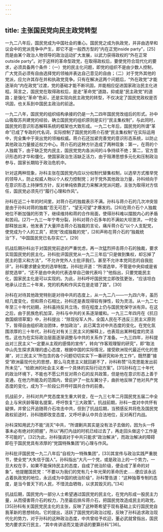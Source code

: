 ```yaml
---
---
---
```

title: 主张国民党向民主政党转型
---



一九二八年后，国民党成为中国社会的重心。国民党之成为执政党，并非由选举和议会中的党派竞争中产生，即它不是一般西方型的“内在正党inside party”，[25]而是由某个政治人物领导的政治运动扩大发展，以武力获得政权的“外在正常outside party”。对于这样的革命型政党，在取得政权后，要使党符合现代化的要求，必须具备两个条件：（一）党的民主化问题，即党的组织不是由少数人控制，广大党员必须有自由选择党的领袖并表达自己意见的自由；（二）对于党外其他的党派，应允许其存在并和执政党竞争。只有在解决这两个问题后，“外在政党”才能逐渐向“内在政党”过渡，党的基础才能不断巩固，并能相应促进国家政治民主化进程。简言之，国民党在取得政权后，是走“革命党”道路，抑或是“民主政党”的道路；是强化“革命”色彩，还是实现向民主政党的转型，不仅决定了国民党政权是否巩固，也关系到中国民主政治的前途。

一九二八年，国民党的组织结构承接的仍是一九二四年国民党改组后的形式。孙中山吸取苏共建党的经验，确立国民党的组织原则是实行“民主集权制”，与此同时，国民党的意识形态解释系统的框架也大致形成。一九二七年后，国民党的所谓“革命”已成了专政的代名词，实际控制了国民党的蒋介石使“民主集权制”在实际运用中，完全集中于突出党的领袖权威。蒋介石还加紧完善党的意识形态系统，以防止其他政治力量接近权力中心。蒋介石的这种方针造成了两种现象：第一，在蒋的个人独裁下，由于缺乏党内民主，国民党党内各派间的斗争持续不绝；第二，官方意识形态的才华和僵化，使国家政治生活缺乏活力，由于阻滞思想多元化和压制政治参与，国家长期陷于政治危机中。

针对这两种现象，孙科主张在国民党内应以分权制代替集权制，以选举方式推举党的领导人，防止权威人物以个人权力控制党；对于党外其他政治力量，孙科倾向于在意识形态上持弹性方针，反对单纯依靠武力来解决党派问题，主张为取得对方信任，国民党必须先行“履行心理和作风”。

孙科在近二十年的时间里，对蒋介石的独裁表示不满。孙科与蒋介石的几次冲突皆是由于孙科对蒋的独裁“忍无可忍”，“望无可望”才爆发的。[26]在蒋介石个人独裁地位不断加强的形势下，继续维持和蒋的合作局面，使得孙科难以摆脱内心的矛盾和苦闷。[27]一九三一年宁粤分裂，孙科对蒋介石多年的不满如大坝泄洪，一时全部释放出来，他发表了大量抨击蒋介石独裁的言论，痛斥蒋介石“以个人支配党，使党成为个人的工具”，把党“改成独裁的党”，[28]声称在蒋介石的“独裁统治”下，“中国国民党已名存实亡”。[29]

抗战后期孙科出于对国民党前途的严重忧虑，再一次猛烈抨击蒋介石的独裁，要求实现国民党的民主化。孙科批评国民党从一九二三年后“只是做到集权，却忘掉了民主的意义和方法”，“不允许党外人士批评我们，甚至不允许本党同志的自我批评”。孙科要求健全党的选举制度。孙科批评道：“所谓选举，不管是中央抑或是省部党选举”，“还不是由中央的代表选举自己做代表吗？”他指出，只要党能民主化，国家民主化是可以实现的。为此，孙科呼吁国民党立即改弦更张，“应该坦白地承认过去二十年来，党的机构和作风实在是走错了路”。[30]

孙科在对待其他政党特别是对待中共的态度上，从一九二八——一九四六年，虽历经几度变化，但和蒋介石相比，孙科还是表现得较有弹性，较为灵活。从一九二七年至三十年代初期，孙科虽持反共立场，但在程度上仍与国民党保守派有异。在这之后，由于民族危机加深，孙科与中共的关系逐渐缓和。一九三二年四月在《抗日救国纲领草案》中，孙科提出：“除现役军人外，全国人民在不违反三民主义原则下，皆得自由组织政治团体，参加政治”，此已寓含对中共态度的变化。在党化氛围浓厚的三十年代，孙科在对有关三民主义的解释上，也表现出某种程度的灵活性。这也为在实际政治层面逐渐调整与中共的关系作了准备。一九三四年，孙科提出对三民主义“一定要从主观的感情的宣传”，转向“作客观理智的研究”，即“取法中山先生探求真理的虚心态度，根据中国的实际情况，接受欧洲现代最近代化的思潮”，对三民主义“所包含的各个问题切切实实下一番研究和补充工作”。既然要“接受”欧洲最现代化的思想，那么马克思主义就回避不了，孙科称赞“马克思能发出前所未见”，“给欧洲的社会主义者一个具体的实际行动方案”。[31]孙科在三十年代的政治环境下，不能也不愿公开反对蒋介石的反共政策，但是他在意识形态上善于变通，在他力所能及的范围内，曾庇护了一批左翼分子，曲折地反映了他对共产党态度的变化，成为下一阶段公开呼吁国共合作的前奏。

抗战前夕，孙科对共产党态度发生重大转变，在一九三七年二月国民党五届二中全会上与宋庆龄等联名提案，呼吁恢复“三大政策”。抗战前期，孙科一度对中共怀有疑惧，并曾公开追随蒋介石攻击中共，但到了抗战后期，当预感反共将危及国民党政权前途时，孙科随即改变态度，又呼吁承认中共合法地位，反对再打内战。

孙科深知用武力不能“消灭”中共，“所谓剿共其实是没有法子去做的，因为头一件事未必有绝对的把握”，所以“再打内战的时机已经过去了，再走回头做这个工作是不可能的”。[32]为此，孙科强调对于中共只能求“政治解决”，而政治解决的障碍即在于国民党具有浓厚的“党国特殊集团”的心理与作风。

孙科批评国民党一九二八年后“自视为一特殊集团”，[33]其宣传与政治实践严重脱节，使全党“大失信于国人”。孙科指出“大凡一个党，或是政治上的一个势力，一旦大权在手，如果不能保持民主的态度，自成了统治阶级，便会成了革命的对象”。他提醒国民党：“不要以为我们的党有几十年光荣的革命历史……便应该永远占着执政党的地位，永远成为中国的统治阶级”，孙科警告道：“这种独尊专制的态度，是当今普天下的人民，不惜流血牺牲，以求其毁灭的。”[34]

抗战后期，国民党内一部分人士希望通过国民党的民主化，在党内形成一股民主力量，从而侵害蒋介石的权力，乃至最后排斥蒋介石，把国民党改造成民主的政党。[35]孙科有关国民党民主化的主张，反映了这种寄希望于现有基础上实行国民党自我革新的思想倾向。它的提出，活跃了国民党的政治过程，反映了孙科追求政治现代化的势力，对于孙科的这种政治态度，中共曾给予欢迎，董必武就曾指出，国民党内要求实行民主，“其中肯讲话而又能讲话的要算孙科”[36]。